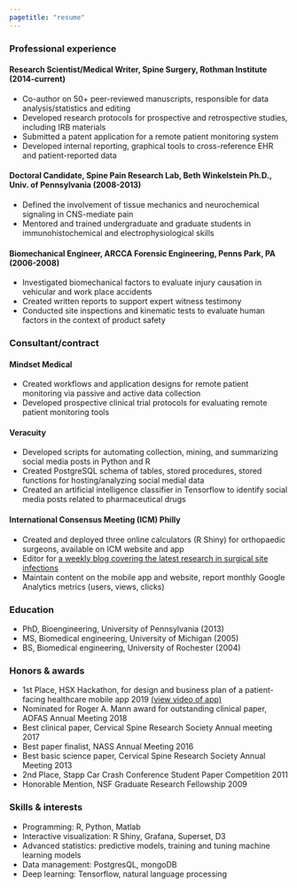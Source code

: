 ```yaml
---
pagetitle: "resume"
---
```


### Professional experience

#### Research Scientist/Medical Writer, Spine Surgery, Rothman Institute (2014-current)
* Co-author on 50+ peer-reviewed manuscripts, responsible for data analysis/statistics and editing
* Developed research protocols for prospective and retrospective studies, including IRB materials
* Submitted a patent application for a remote patient monitoring system
* Developed internal reporting, graphical tools to cross-reference EHR and patient-reported data

#### Doctoral Candidate, Spine Pain Research Lab, Beth Winkelstein Ph.D., Univ. of Pennsylvania (2008-2013)
* Defined the involvement of tissue mechanics and neurochemical signaling in CNS-mediate pain
* Mentored and trained undergraduate and graduate students in immunohistochemical and electrophysiological skills
 
#### Biomechanical Engineer, ARCCA Forensic Engineering, Penns Park, PA (2006-2008)
* Investigated biomechanical factors to evaluate injury causation in vehicular and work place accidents
* Created written reports to support expert witness testimony 
* Conducted site inspections and kinematic tests to evaluate human factors in the context of product safety

### Consultant/contract

#### Mindset Medical
* Created workflows and application designs for remote patient monitoring via passive and active data collection
* Developed prospective clinical trial protocols for evaluating remote patient monitoring tools

#### Veracuity

* Developed scripts for automating collection, mining, and summarizing social media posts in Python and R
* Created PostgreSQL schema of tables, stored procedures, stored functions for hosting/analyzing social medial data
* Created an artificial intelligence classifier in Tensorflow to identify social media posts related to pharmaceutical drugs

#### International Consensus Meeting (ICM) Philly
* Created and deployed three online calculators (R Shiny) for orthopaedic surgeons, available on ICM website and app
* Editor for <a href="https://icmphilly.com/paper-of-the-week/" target="_blank">a weekly blog covering the latest research in surgical site infections</a>
* Maintain content on the mobile app and website, report monthly Google Analytics metrics (users, views, clicks)

### Education

* PhD, Bioengineering, University of Pennsylvania (2013)
* MS, Biomedical engineering, University of Michigan (2005)
* BS, Biomedical engineering, University of Rochester (2004)

### Honors & awards
* 1st Place, HSX Hackathon, for design and business plan of a patient-facing healthcare mobile app	2019 <a href="./files/HSX_video.mp4">(view video of app)</a>
* Nominated for Roger A. Mann award for outstanding clinical paper, AOFAS Annual Meeting	2018
* Best clinical paper, Cervical Spine Research Society Annual meeting	2017
* Best paper finalist, NASS Annual Meeting	2016
* Best basic science paper, Cervical Spine Research Society Annual Meeting	2013
* 2nd Place, Stapp Car Crash Conference Student Paper Competition	2011
* Honorable Mention, NSF Graduate Research Fellowship	2009

### Skills & interests

* Programming: R, Python, Matlab 
* Interactive visualization: R Shiny, Grafana, Superset, D3
* Advanced statistics: predictive models, training and tuning machine learning models
* Data management: PostgresQL, mongoDB
* Deep learning: Tensorflow, natural language processing
